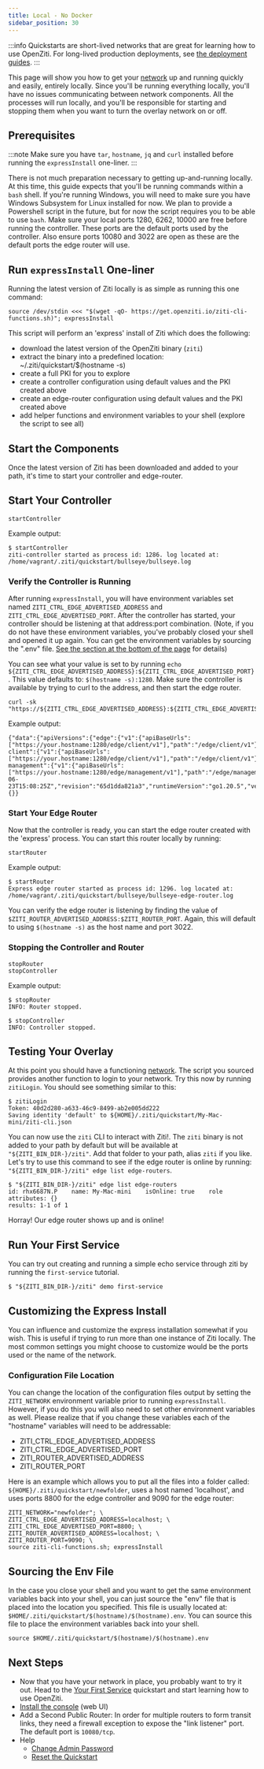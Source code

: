 ---
title: Local - No Docker
sidebar_position: 30
---


:::info
Quickstarts are short-lived networks that are great for learning how to use OpenZiti. For long-lived production deployments, see [the deployment guides](/deployments/20-controller/index.mdx).
:::

This page will show you how to get your [network](../../../learn/introduction/index.mdx) up and running 
quickly and easily, entirely locally. Since you'll be running everything locally, you'll have no issues communicating
between network components. All the processes will run locally, and you'll be responsible for starting and stopping them
when you want to turn the overlay network on or off.

## Prerequisites

:::note
Make sure you have `tar`, `hostname`, `jq` and `curl` installed before running the `expressInstall` one-liner.
:::

There is not much preparation necessary to getting up-and-running locally. At this time, this guide expects that
you'll be running commands within a `bash` shell. If you're running Windows, you will need to make sure you have 
Windows Subsystem for Linux installed for now. We plan to provide a Powershell script in the future, but for now the
script requires you to be able to use `bash`. Make sure your local ports 1280, 6262, 10000 are free before running the
controller. These ports are the default ports used by the controller. Also ensure ports 10080 and 3022 are open as these 
are the default ports the edge router will use.

## Run `expressInstall` One-liner

Running the latest version of Ziti locally is as simple as running this one command:

```text
source /dev/stdin <<< "$(wget -qO- https://get.openziti.io/ziti-cli-functions.sh)"; expressInstall
```

This script will perform an 'express' install of Ziti which does the following:

* download the latest version of the OpenZiti binary (`ziti`)
* extract the binary into a predefined location: ~/.ziti/quickstart/$(hostname -s)
* create a full PKI for you to explore
* create a controller configuration using default values and the PKI created above
* create an edge-router configuration using default values and the PKI created above 
* add helper functions and environment variables to your shell (explore the script to see all)

## Start the Components

Once the latest version of Ziti has been downloaded and added to your path, it's time to start your controller and 
edge-router.

## Start Your Controller

```text
startController
```

Example output:

```text
$ startController
ziti-controller started as process id: 1286. log located at: /home/vagrant/.ziti/quickstart/bullseye/bullseye.log
```

### Verify the Controller is Running

After running `expressInstall`, you will have environment variables set named `ZITI_CTRL_EDGE_ADVERTISED_ADDRESS` and 
`ZITI_CTRL_EDGE_ADVERTISED_PORT`. After the controller has started, your controller should be listening at that 
address:port combination. (Note, if you do not have these environment variables, you've probably closed your shell and opened
it up again. You can get the environment variables by sourcing the ".env" file. 
[See the section at the bottom of the page](#sourcing-the-env-file)
for details)

You can see what your value is set to by running 
`echo ${ZITI_CTRL_EDGE_ADVERTISED_ADDRESS}:${ZITI_CTRL_EDGE_ADVERTISED_PORT}`. This value defaults to: 
`$(hostname -s):1280`. Make sure the controller is available by trying to curl to the address, and then start the edge router. 


```text
curl -sk "https://${ZITI_CTRL_EDGE_ADVERTISED_ADDRESS}:${ZITI_CTRL_EDGE_ADVERTISED_PORT}"
```

Example output: 
```text
{"data":{"apiVersions":{"edge":{"v1":{"apiBaseUrls":["https://your.hostname:1280/edge/client/v1"],"path":"/edge/client/v1"}},"edge-client":{"v1":{"apiBaseUrls":["https://your.hostname:1280/edge/client/v1"],"path":"/edge/client/v1"}},"edge-management":{"v1":{"apiBaseUrls":["https://your.hostname:1280/edge/management/v1"],"path":"/edge/management/v1"}}},"buildDate":"2023-06-23T15:08:25Z","revision":"65d1dda821a3","runtimeVersion":"go1.20.5","version":"v0.28.4"},"meta":{}}
```

### Start Your Edge Router

Now that the controller is ready, you can start the edge router created with the 'express' process. You can start this 
router locally by running:

```text
startRouter
```

Example output:

```text
$ startRouter
Express edge router started as process id: 1296. log located at: /home/vagrant/.ziti/quickstart/bullseye/bullseye-edge-router.log
```

You can verify the edge router is listening by finding the value of `$ZITI_ROUTER_ADVERTISED_ADDRESS:$ZITI_ROUTER_PORT`.
Again, this will default to using `$(hostname -s)` as the host name and port 3022.

### Stopping the Controller and Router

```text
stopRouter 
stopController 
```

Example output:

```text
$ stopRouter 
INFO: Router stopped.

$ stopController 
INFO: Controller stopped.
```

## Testing Your Overlay

At this point you should have a functioning [network](../../../learn/introduction/index.mdx). The script 
you sourced provides another function to login to your network. Try this now by running `zitiLogin`. You should see 
something similar to this:
```text
$ zitiLogin
Token: 40d2d280-a633-46c9-8499-ab2e005dd222
Saving identity 'default' to ${HOME}/.ziti/quickstart/My-Mac-mini/ziti-cli.json
```

You can now use the `ziti` CLI to interact with Ziti!. The
`ziti` binary is not added to your path by default but will be available at `"${ZITI_BIN_DIR-}/ziti"`. Add that folder
to your path, alias `ziti` if you like. Let's try to use this command to see if the edge router is online by running:
`"${ZITI_BIN_DIR-}/ziti" edge list edge-routers`.

```text
$ "${ZITI_BIN_DIR-}/ziti" edge list edge-routers
id: rhx6687N.P    name: My-Mac-mini    isOnline: true    role attributes: {}
results: 1-1 of 1
```

Horray! Our edge router shows up and is online!

## Run Your First Service

You can try out creating and running a simple echo service through ziti by running the `first-service` tutorial.

```text
$ "${ZITI_BIN_DIR-}/ziti" demo first-service
```


## Customizing the Express Install

You can influence and customize the express installation somewhat if you wish. This is useful if trying to run more than
one instance of Ziti locally. The most common settings you might choose to customize would be the ports used or the name
of the network. 

### Configuration File Location

You can change the location of the configuration files output by setting the `ZITI_NETWORK` environment variable prior 
to running `expressInstall`. However, if you do this you will also need to set other environment variables as well. 
Please realize that if you change these variables each of the "hostname" variables will need to be addressable:

* ZITI_CTRL_EDGE_ADVERTISED_ADDRESS
* ZITI_CTRL_EDGE_ADVERTISED_PORT
* ZITI_ROUTER_ADVERTISED_ADDRESS
* ZITI_ROUTER_PORT

Here is an example which allows you to put all the files into a folder called: `${HOME}/.ziti/quickstart/newfolder`, uses
a host named 'localhost', and uses ports 8800 for the edge controller and 9090 for the edge router:

```text
ZITI_NETWORK="newfolder"; \
ZITI_CTRL_EDGE_ADVERTISED_ADDRESS=localhost; \
ZITI_CTRL_EDGE_ADVERTISED_PORT=8800; \
ZITI_ROUTER_ADVERTISED_ADDRESS=localhost; \
ZITI_ROUTER_PORT=9090; \
source ziti-cli-functions.sh; expressInstall
```

## Sourcing the Env File

In the case you close your shell and you want to get the same environment variables back into your shell, you can just 
source the "env" file that is placed into the location you specified. This file is usually located at:
`$HOME/.ziti/quickstart/$(hostname)/$(hostname).env`. You can source this file to place the environment variables back
into your shell.

```text
source $HOME/.ziti/quickstart/$(hostname)/$(hostname).env
```

## Next Steps

- Now that you have your network in place, you probably want to try it out. Head to the
  [Your First Service](../../quickstarts/services/index.md) quickstart and start learning how to use OpenZiti.
- [Install the console](../../quickstarts/zac/index.mdx) (web UI)
- Add a Second Public Router: In order for multiple routers to form transit links, they need a firewall exception to expose the "link listener" port. The default port is `10080/tcp`.
- Help
  - [Change Admin Password](./help/change-admin-password.mdx)
  - [Reset the Quickstart](./help/reset-quickstart.md)

<Wizardly></Wizardly>